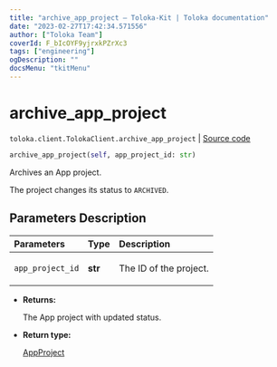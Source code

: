 ```yaml
---
title: "archive_app_project — Toloka-Kit | Toloka documentation"
date: "2023-02-27T17:42:34.571556"
author: ["Toloka Team"]
coverId: F_bIcOYF9yjrxkPZrXc3
tags: ["engineering"]
ogDescription: ""
docsMenu: "tkitMenu"
---
```


# archive_app_project
`toloka.client.TolokaClient.archive_app_project` | [Source code](https://github.com/Toloka/toloka-kit/blob/v1.1.4/src/client/__init__.py#L3638)

```python
archive_app_project(self, app_project_id: str)
```

Archives an App project.

The project changes its status to `ARCHIVED`.

## Parameters Description

| Parameters | Type | Description |
| :----------| :----| :-----------|
`app_project_id`|**str**|<p>The ID of the project.</p>

* **Returns:**

  The App project with updated status.

* **Return type:**

  [AppProject](/docs/toloka-kit/reference/toloka.client.app.AppProject)